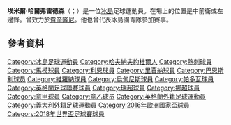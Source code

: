 {{noteTA
|G1=足球
|G2=意甲
|1=zh-hans:哈尔弗雷德森;zh-hk:賀費特臣;zh-tw:哈爾弗雷德森;
}}
{{onesource|time=2015-06-01T00:37:51+00:00}}
{{Infobox football biography
| name = 埃米爾·賀費特臣<br>Emil Hallfreðsson
| image = Iceland national football team World Cup 2018 (cropped).jpg
| caption = 
| fullname = Emil Hallfreðsson<ref name=FIFA>{{cite web |url=https://tournament.fifadata.com/documents/FWC/2018/pdf/FWC_2018_SQUADLISTS.PDF |title=2018 FIFA World Cup Russia: List of players: Iceland |publisher=FIFA |format=PDF |page=13 |date=10 June 2018 |accessdate=10 June 2018 |archive-url=https://web.archive.org/web/20180619164139/https://tournament.fifadata.com/documents/FWC/2018/pdf/FWC_2018_SQUADLISTS.PDF |archive-date=2018-06-19 |dead-url=yes }}</ref>
| birth_date = {{birth date and age|1984|6|29|df=y}}
| birth_place = [[冰島|冰島]][[哈夫納夫約杜爾|哈夫納夫約杜爾]]
| height = 1.86 m<ref name=FIFA />
| currentclub = 
| clubnumber = 
| position = [[中場|中場]] / [[翼鋒|翼鋒]]
| youthyears1 = 
| youthclubs1 = [[哈夫納夫約杜爾體操俱樂部|夏拿佐杜亞]]
| years1 = 2002–2004
| clubs1 = [[哈夫納夫約杜爾體操俱樂部|夏拿佐杜亞]]
| caps1 = 29
| goals1 = 7
| years2 = 2005–2007
| clubs2 = [[托特纳姆热刺足球俱乐部|熱刺]]
| caps2 = 0
| goals2 = 0
| years3 = 2006
| clubs3 = → [[馬模FF|馬模]] (loan)
| caps3 = 19
| goals3 = 5
| years4 = 2007
| clubs4 = [[利恩足球會|利恩]]
| caps4 = 1
| goals4 = 0
| years5 = 2007–2011
| clubs5 = [[里賈納足球會|里賈納]]
| caps5 = 34
| goals5 = 1
| years6 = 2009–2010
| clubs6 = → [[巴恩斯利足球俱樂部|班士利]] (loan)
| caps6 = 27
| goals6 = 3
| years7 = 2010–2011
| clubs7 = → [[維羅納足球俱樂部|維羅納]] (loan)
| caps7 = 34
| goals7 = 4
| years8 = 2011–2016
| clubs8 = [[維羅納足球俱樂部|維羅納]]
| caps8 = 150
| goals8 = 12
| years9 = 2016–2018
| clubs9 = [[烏迪內斯足球俱樂部|烏甸尼斯]]
| caps9 = 58
| goals9 = 0
| years10 = 2018–2019
| clubs10 = [[弗羅西諾內足球俱樂部|費辛隆尼]]
| caps10 = 6
| goals10 = 0
| years11 = 2019
| clubs11 = [[烏迪內斯足球俱樂部|烏迪內斯]]
| caps11 = 3
| goals11 = 1
| nationalyears1 = 2000
| nationalteam1 = 冰島U17
| nationalcaps1 = 7
| nationalgoals1 = 2
| nationalyears2 = 2002
| nationalteam2 = 冰島U19
| nationalcaps2 = 3
| nationalgoals2 = 0
| nationalyears3 = 2004–2006
| nationalteam3 = [[冰島21歲以下國家足球隊|冰島U21]]
| nationalcaps3 = 14
| nationalgoals3 = 3
| nationalyears4 = 2005–
| nationalteam4 = [[冰島國家足球隊|冰島]]
| nationalcaps4 = 67
| nationalgoals4 = 1
| club-update = 1 March 2019
| nationalteam-update = 11 September 2018
}}

'''埃米爾·哈爾弗雷德森'''（{{lang-is|Emil Hallfreðsson}}；{{bd|1984年|6月29日}}）是一位[[冰島|冰島]]足球運動員。在場上的位置是中前衛或左邊鋒。曾效力於[[弗羅西諾內足球俱樂部|費辛隆尼]]。他也曾代表冰島國青隊參加賽事。

== 參考資料 ==
{{Reflist}}

{{2016年歐洲國家盃冰島參賽名單}}
{{2018年世界盃足球賽冰島參賽名單}}
{{冰島人物小作品}}

{{DEFAULTSORT:Hallfredsson, Emil}}
[[Category:冰島足球運動員|Category:冰島足球運動員]]
[[Category:哈夫納夫約杜爾人|Category:哈夫納夫約杜爾人]]
[[Category:熱刺球員|Category:熱刺球員]]
[[Category:馬模球員|Category:馬模球員]]
[[Category:利恩球員|Category:利恩球員]]
[[Category:里賈納球員|Category:里賈納球員]]
[[Category:巴恩斯利球员|Category:巴恩斯利球员]]
[[Category:維羅納球員|Category:維羅納球員]]
[[Category:烏甸尼斯球員|Category:烏甸尼斯球員]]
[[Category:帕多瓦球員|Category:帕多瓦球員]]
[[Category:英格蘭足球聯賽球員|Category:英格蘭足球聯賽球員]]
[[Category:瑞超球員|Category:瑞超球員]]
[[Category:挪超球員|Category:挪超球員]]
[[Category:意甲球員|Category:意甲球員]]
[[Category:意乙球员|Category:意乙球员]]
[[Category:英格蘭外籍足球運動員|Category:英格蘭外籍足球運動員]]
[[Category:義大利外籍足球運動員|Category:義大利外籍足球運動員]]
[[Category:2016年歐洲國家盃球員|Category:2016年歐洲國家盃球員]]
[[Category:2018年世界盃足球賽球員|Category:2018年世界盃足球賽球員]]